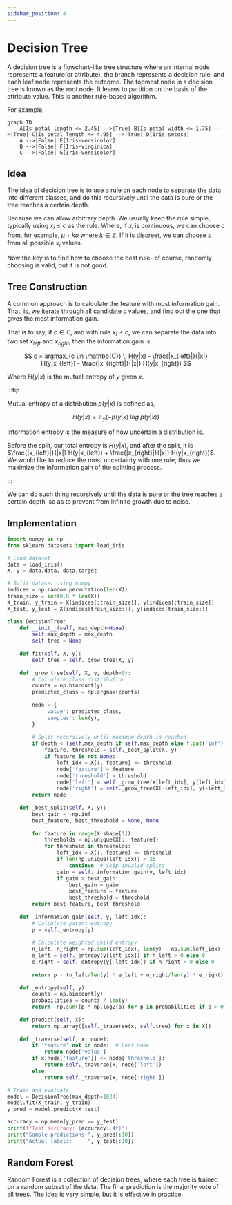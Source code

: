 ```yaml
---
sidebar_position: 4
---
```


# Decision Tree

A decision tree is a flowchart-like tree structure where an internal node represents a feature(or attribute), the branch represents a decision rule, and each leaf node represents the outcome. The topmost node in a decision tree is known as the root node. It learns to partition on the basis of the attribute value. This is another rule-based algorithm.

For example,

```mermaid
graph TD
    A[Is petal length <= 2.45] -->|True| B[Is petal width <= 1.75] -->|True| C[Is petal length <= 4.95] -->|True| D[Iris-setosa]
    A -->|False| E[Iris-versicolor]
    B -->|False| F[Iris-virginica]
    C -->|False| G[Iris-versicolor]
```

## Idea

The idea of decision tree is to use a rule on each node to separate the data into different classes, and do this recursively until the data is pure or the tree reaches a certain depth.

Because we can allow arbitrary depth. We usually keep the rule simple, typically using $x_i \leq c$ as the rule. Where, if $x_i$ is continuous, we can choose $c$ from, for example, $\mu + k \sigma \; \text{where} \; k \in \mathbb{Z}$. If it is discreet, we can choose $c$ from all possible $x_i$ values.

Now the key is to find how to choose the best rule- of course, randomly choosing is valid, but it is not good.

## Tree Construction

A common approach is to calculate the feature with most information gain. That, is, we iterate through all candidate $c$ values, and find out the one that gives the most information gain.

That is to say, if $c \in \mathbb{C}$, and with rule $x_i \leq c$, we can separate the data into two set $x_{left}$ and $x_{right}$, then the information gain is:

$$
c = argmax_{c \in \mathbb{C}} \; H(y|x) - \frac{|x_{left}|}{|x|} H(y|x_{left}) - \frac{|x_{right}|}{|x|} H(y|x_{right})
$$

Where $H(y|x)$ is the mutual entropy of $y$ given $x$.

:::tip

Mutual entropy of a distribution $p(y|x)$ is defined as,

$$
H(y|x) = \mathbb{E}_y(-p(y|x) \; log \; p(y|x))
$$

Information entropy is the measure of how uncertain a distribution is.

Before the split, our total entropy is $H(y|x)$, and after the split, it is $\frac{|x_{left}|}{|x|} H(y|x_{left}) + \frac{|x_{right}|}{|x|} H(y|x_{right})$. We would like to reduce the most uncertainty with one rule, thus we maximize the information gain of the splitting process.

:::

We can do such thing recursively until the data is pure or the tree reaches a certain depth, so as to prevent from infinite growth due to noise.

## Implementation

```python
import numpy as np
from sklearn.datasets import load_iris

# Load dataset
data = load_iris()
X, y = data.data, data.target

# Split dataset using numpy
indices = np.random.permutation(len(X))
train_size = int(0.8 * len(X))
X_train, y_train = X[indices[:train_size]], y[indices[:train_size]]
X_test, y_test = X[indices[train_size:]], y[indices[train_size:]]

class DecisionTree:
    def __init__(self, max_depth=None):
        self.max_depth = max_depth
        self.tree = None
        
    def fit(self, X, y):
        self.tree = self._grow_tree(X, y)
    
    def _grow_tree(self, X, y, depth=0):
        # Calculate class distribution
        counts = np.bincount(y)
        predicted_class = np.argmax(counts)
        
        node = {
            'value': predicted_class,
            'samples': len(y),
        }
        
        # Split recursively until maximum depth is reached
        if depth < (self.max_depth if self.max_depth else float('inf')):
            feature, threshold = self._best_split(X, y)
            if feature is not None:
                left_idx = X[:, feature] <= threshold
                node['feature'] = feature
                node['threshold'] = threshold
                node['left'] = self._grow_tree(X[left_idx], y[left_idx], depth+1)
                node['right'] = self._grow_tree(X[~left_idx], y[~left_idx], depth+1)
        return node
    
    def _best_split(self, X, y):
        best_gain = -np.inf
        best_feature, best_threshold = None, None
        
        for feature in range(X.shape[1]):
            thresholds = np.unique(X[:, feature])
            for threshold in thresholds:
                left_idx = X[:, feature] <= threshold
                if len(np.unique(left_idx)) < 2:
                    continue  # Skip invalid splits
                gain = self._information_gain(y, left_idx)
                if gain > best_gain:
                    best_gain = gain
                    best_feature = feature
                    best_threshold = threshold
        return best_feature, best_threshold
    
    def _information_gain(self, y, left_idx):
        # Calculate parent entropy
        p = self._entropy(y)
        
        # Calculate weighted child entropy
        n_left, n_right = np.sum(left_idx), len(y) - np.sum(left_idx)
        e_left = self._entropy(y[left_idx]) if n_left > 0 else 0
        e_right = self._entropy(y[~left_idx]) if n_right > 0 else 0
        
        return p - (n_left/len(y) * e_left + n_right/len(y) * e_right)
    
    def _entropy(self, y):
        counts = np.bincount(y)
        probabilities = counts / len(y)
        return -np.sum([p * np.log2(p) for p in probabilities if p > 0])
    
    def predict(self, X):
        return np.array([self._traverse(x, self.tree) for x in X])
    
    def _traverse(self, x, node):
        if 'feature' not in node:  # Leaf node
            return node['value']
        if x[node['feature']] <= node['threshold']:
            return self._traverse(x, node['left'])
        else:
            return self._traverse(x, node['right'])

# Train and evaluate
model = DecisionTree(max_depth=1024)
model.fit(X_train, y_train)
y_pred = model.predict(X_test)

accuracy = np.mean(y_pred == y_test)
print(f"Test accuracy: {accuracy:.4f}")
print("Sample predictions:", y_pred[:10])
print("Actual labels:     ", y_test[:10])
```

## Random Forest

Random Forest is a collection of decision trees, where each tree is trained on a random subset of the data. The final prediction is the majority vote of all trees. The idea is very simple, but it is effective in practice.
